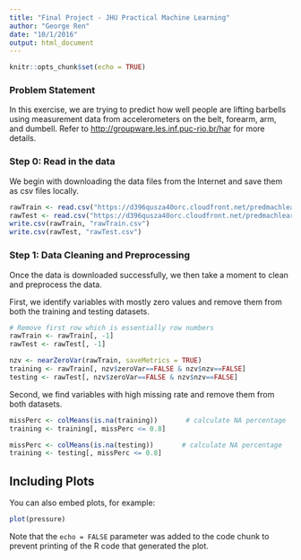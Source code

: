 ```yaml
---
title: "Final Project - JHU Practical Machine Learning"
author: "George Ren"
date: "10/1/2016"
output: html_document
---
```


```r
knitr::opts_chunk$set(echo = TRUE)
```

### Problem Statement

In this exercise, we are trying to predict how well people are lifting barbells using measurement data from accelerometers on the belt, forearm, arm, and dumbell.  Refer to <http://groupware.les.inf.puc-rio.br/har> for more details.


### Step 0: Read in the data
We begin with downloading the data files from the Internet and save them as csv files locally.
```r
rawTrain <- read.csv("https://d396qusza40orc.cloudfront.net/predmachlearn/pml-training.csv", header=TRUE)
rawTest <- read.csv("https://d396qusza40orc.cloudfront.net/predmachlearn/pml-testing.csv", header=TRUE)
write.csv(rawTrain, "rawTrain.csv")
write.csv(rawTest, "rawTest.csv")
```

### Step 1: Data Cleaning and Preprocessing
Once the data is downloaded successfully, we then take a moment to clean and preprocess the data.

First, we identify variables with mostly zero values and remove them from both the training and testing datasets.
```r
# Remove first row which is essentially row numbers
rawTrain <- rawTrain[, -1]
rawTest <- rawTest[, -1]

nzv <- nearZeroVar(rawTrain, saveMetrics = TRUE)
training <- rawTrain[, nzv$zeroVar==FALSE & nzv$nzv==FALSE]
testing <- rawTest[, nzv$zeroVar==FALSE & nzv$nzv==FALSE]
```

Second, we find variables with high missing rate and remove them from both datasets.
```r
missPerc <- colMeans(is.na(training))       # calculate NA percentage
training <- training[, missPerc <= 0.8]

missPerc <- colMeans(is.na(testing))       # calculate NA percentage
training <- testing[, missPerc <= 0.8]
```




## Including Plots

You can also embed plots, for example:

```r
plot(pressure)
```

Note that the `echo = FALSE` parameter was added to the code chunk to prevent printing of the R code that generated the plot.
